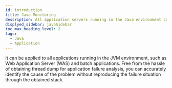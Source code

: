 ```yaml
---
id: introduction
title: Java Monitoring
description: All application servers running in the Java environment can be monitored. This document page is used to introduce Java monitoring products.
displyed_sidebar: javaSidebar
toc_max_heading_level: 2
tags:
  - Java
  - Application
---
```


It can be applied to all applications running in the JVM environment, such as Web Application Server (WAS) and batch applications. Free from the hassle of obtaining thread dump for application failure analysis, you can accurately identify the cause of the problem without reproducing the failure situation through the obtained stack.


<Apmcommonintro />  
